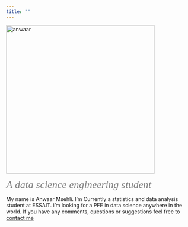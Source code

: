 ---
title: ""
---

<div class="row">
<div class="col-xs-12 col-sm-5 text-center">
<img src="anwaar.jpg" alt="anwaar" style="width:400px;" align = "top"/> 
</div>
<div class="col-xs-12 col-sm-7">


<span style="font-family:myFancyFont;font-style: italic; color:gray; font-size:2em;">A data science engineering student</span>

My name is Anwaar Msehli. I'm Currently a statistics and data analysis student at ESSAIT.
i'm looking for a PFE in data science anywhere in the world.
If you have any comments, questions or suggestions feel free to [contact me](mailto:anwaarmsehli@hotmail.fr) 

</div>
</div>



